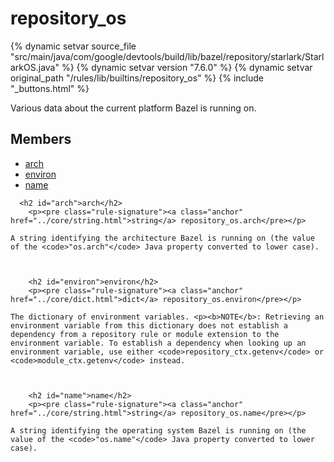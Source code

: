 <html devsite>
<head>
  <meta name="project_path" value="/_project.yaml">
  <meta name="book_path" value="/versions/7.6.0/_book.yaml">
</head>
<body>

<h1 class="page-title" id="modules.repository_os">repository_os</h1>

{% dynamic setvar source_file "src/main/java/com/google/devtools/build/lib/bazel/repository/starlark/StarlarkOS.java" %}
{% dynamic setvar version "7.6.0" %}
{% dynamic setvar original_path "/rules/lib/builtins/repository_os" %}
{% include "_buttons.html" %}
<!-- {% raw %} -->

Various data about the current platform Bazel is running on.

<h2>Members</h2>
<ul>
    <li>
    <a href="#arch">arch</a>
  </li>
      <li>
    <a href="#environ">environ</a>
  </li>
      <li>
    <a href="#name">name</a>
  </li>
  </ul>

      <h2 id="arch">arch</h2>
        <p><pre class="rule-signature"><a class="anchor" href="../core/string.html">string</a> repository_os.arch</pre></p>

    A string identifying the architecture Bazel is running on (the value of the <code>"os.arch"</code> Java property converted to lower case).



        <h2 id="environ">environ</h2>
        <p><pre class="rule-signature"><a class="anchor" href="../core/dict.html">dict</a> repository_os.environ</pre></p>

    The dictionary of environment variables. <p><b>NOTE</b>: Retrieving an environment variable from this dictionary does not establish a dependency from a repository rule or module extension to the environment variable. To establish a dependency when looking up an environment variable, use either <code>repository_ctx.getenv</code> or <code>module_ctx.getenv</code> instead.



        <h2 id="name">name</h2>
        <p><pre class="rule-signature"><a class="anchor" href="../core/string.html">string</a> repository_os.name</pre></p>

    A string identifying the operating system Bazel is running on (the value of the <code>"os.name"</code> Java property converted to lower case).




</body>
</html>

<!-- {% endraw %} -->
